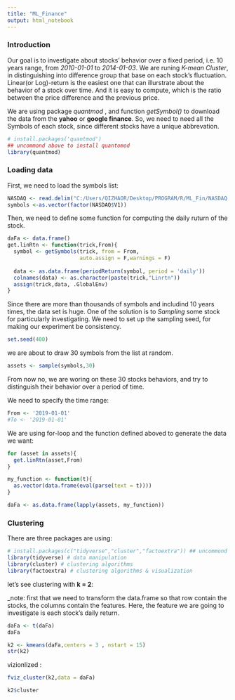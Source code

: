 ```yaml
---
title: "ML_Finance"
output: html_notebook
---
```



### Introduction

Our goal is to investigate about stocks' behavior over a fixed period, i.e. 10 years range, from _2010-01-01_ to _2014-01-03_. We are runing *K-mean Cluster*, in distinguishing into difference group that base on each stock's fluctuation. Linear(or Log)-return is the easiest one that can illurstrate about the behavior of a stock over time. And it is easy to compute, which is the ratio between the price difference and the previous price.

We are using package *quantmod* , and function *getSymbol()* to download the data from the **yahoo** or **google finance**. So, we need to need all the Symbols of each stock, since different stocks have a unique abbrevation. 

```r
# install.packages('quantmod')
## uncommond above to install quantomod
library(quantmod)
```

### Loading data

First, we need to load the symbols list:

```r
NASDAQ <- read.delim("C:/Users/QIZHAOR/Desktop/PROGRAM/R/ML_Fin/NASDAQ.txt", header=FALSE)
symbols <-as.vector(factor(NASDAQ$V1))
```

Then, we need to define some function for computing the daily ruturn of the stock.
```r
daFa <- data.frame()
get.linRtn <- function(trick,From){
  symbol <- getSymbols(trick, from = From,
                       auto.assign = F,warnings = F)
  
  data <- as.data.frame(periodReturn(symbol, period = 'daily'))
  colnames(data) <- as.character(paste(trick,"Linrtn"))
  assign(trick,data, .GlobalEnv)
}
```

Since there are more than thousands of symbols and includind 10 years times, the data set is huge. One of the solution is to *Sampling* some stock for particularly investigating. We need to set up the sampling seed, for making our experiment be consistency.

```r
set.seed(400)
```

we are about to draw 30 symbols from the list at random.

```r
assets <- sample(symbols,30)
```

From now no, we are woring on these 30 stocks behaviors, and try to distinguish their behavior over a period of time.

We need to specify the time range:

```r
From <- '2019-01-01'
#To <- '2019-01-01'
```

We are using for-loop and the function defined aboved to generate the data we want:

```r
for (asset in assets){
  get.linRtn(asset,From)
}
```



```r
my_function <- function(t){
  as.vector(data.frame(eval(parse(text = t))))
}

daFa <- as.data.frame(lapply(assets, my_function))
```


### Clustering

There are three packages are using:

```r
# install.packages(c("tidyverse","cluster","factoextra")) ## uncommond to installs
library(tidyverse) # data manipulation
library(cluster) # clustering algorithms
library(factoextra) # clustering algorithms & visualization
```

let's see clustering with **k = 2**:

_note: first that we need to transform the data.frame so that row contain the stocks, the columns contain the features. Here, the feature we are going to investigate is each stock's daily return.

```r
daFa <- t(daFa)
daFa
```

```r
k2 <- kmeans(daFa,centers = 3 , nstart = 15)
str(k2)
```

vizionlized : 
```r
fviz_cluster(k2,data = daFa)
```


```r
k2$cluster
```
```r

```























